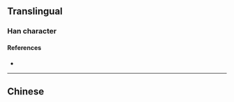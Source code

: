 {{character info/new}}
{{also|滿}}
==Translingual==
{{Han simplified forms|滿|満|满}}

===Han character===
{{Han char|rn=85|rad=水|as=10|sn=13|four=|canj=ETMB|ids=⿰氵⿱艹两}}

====References====
* {{Han ref|kx=0643.241|hdz=31694.010|uh=6EE1|ud=28385}}

----

==Chinese==
{{zh-see|滿}}